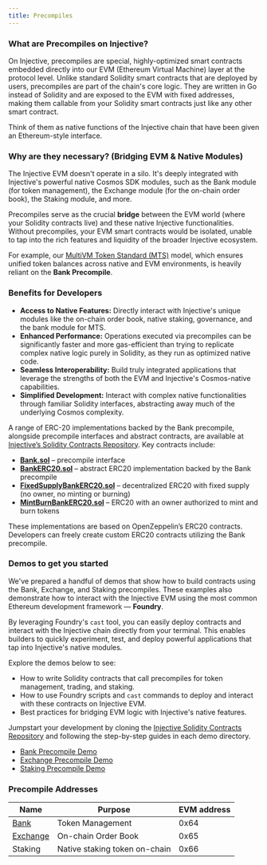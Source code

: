 ```yaml
---
title: Precompiles
---
```


### **What are Precompiles on Injective?**

On Injective, precompiles are special, highly-optimized smart contracts embedded directly into our EVM (Ethereum Virtual Machine) layer at the protocol level. Unlike standard Solidity smart contracts that are deployed by users, precompiles are part of the chain's core logic. They are written in Go instead of Solidity and are exposed to the EVM with fixed addresses, making them callable from your Solidity smart contracts just like any other smart contract.

Think of them as native functions of the Injective chain that have been given an Ethereum-style interface.

### **Why are they necessary? (Bridging EVM & Native Modules)**

The Injective EVM doesn't operate in a silo. It's deeply integrated with Injective's powerful native Cosmos SDK modules, such as the Bank module (for token management), the Exchange module (for the on-chain order book), the Staking module, and more.

Precompiles serve as the crucial **bridge** between the EVM world (where your Solidity contracts live) and these native Injective functionalities. Without precompiles, your EVM smart contracts would be isolated, unable to tap into the rich features and liquidity of the broader Injective ecosystem.

For example, our [MultiVM Token Standard (MTS)](./multivm-token-standard.md) model, which ensures unified token balances across native and EVM environments, is heavily reliant on the **Bank Precompile**.

### **Benefits for Developers**

* **Access to Native Features:** Directly interact with Injective's unique modules like the on-chain order book, native staking, governance, and the bank module for MTS.
* **Enhanced Performance:** Operations executed via precompiles can be significantly faster and more gas-efficient than trying to replicate complex native logic purely in Solidity, as they run as optimized native code.
* **Seamless Interoperability:** Build truly integrated applications that leverage the strengths of both the EVM and Injective's Cosmos-native capabilities.
* **Simplified Development:** Interact with complex native functionalities through familiar Solidity interfaces, abstracting away much of the underlying Cosmos complexity.

A range of ERC-20 implementations backed by the Bank precompile, alongside precompile interfaces and abstract contracts, are available at [Injective’s Solidity Contracts Repository](https://github.com/InjectiveLabs/solidity-contracts). Key contracts include:

* [**Bank.sol**](https://github.com/InjectiveLabs/solidity-contracts/blob/master/src/Bank.sol) – precompile interface
* [**BankERC20.sol**](https://github.com/InjectiveLabs/solidity-contracts/blob/master/src/BankERC20.sol) – abstract ERC20 implementation backed by the Bank precompile
* [**FixedSupplyBankERC20.sol**](https://github.com/InjectiveLabs/solidity-contracts/blob/master/src/FixedSupplyBankERC20.sol) – decentralized ERC20 with fixed supply (no owner, no minting or burning)
* [**MintBurnBankERC20.sol**](https://github.com/InjectiveLabs/solidity-contracts/blob/master/src/MintBurnBankERC20.sol) – ERC20 with an owner authorized to mint and burn tokens

These implementations are based on OpenZeppelin’s ERC20 contracts. Developers can freely create custom ERC20 contracts utilizing the Bank precompile.

### Demos to get you started

We've prepared a handful of demos that show how to build contracts using the Bank, Exchange, and Staking precompiles. These examples also demonstrate how to interact with the Injective EVM using the most common Ethereum development framework — **Foundry**.

By leveraging Foundry's `cast` tool, you can easily deploy contracts and interact with the Injective chain directly from your terminal. This enables builders to quickly experiment, test, and deploy powerful applications that tap into Injective's native modules.

Explore the demos below to see:

- How to write Solidity contracts that call precompiles for token management, trading, and staking.
- How to use Foundry scripts and `cast` commands to deploy and interact with these contracts on Injective EVM.
- Best practices for bridging EVM logic with Injective's native features.

Jumpstart your development by cloning the [Injective Solidity Contracts Repository](https://github.com/InjectiveLabs/solidity-contracts/tree/master/demos) and following the step-by-step guides in each demo directory.

* [Bank Precompile Demo](https://github.com/InjectiveLabs/solidity-contracts/tree/master/demos/erc20)
* [Exchange Precompile Demo](https://github.com/InjectiveLabs/solidity-contracts/tree/master/demos/exchange)
* [Staking Precompile Demo](https://github.com/InjectiveLabs/solidity-contracts/tree/master/demos/staking)

### Precompile Addresses

| Name                               | Purpose                       | EVM address |
| ---------------------------------- | ----------------------------- | ----------- |
| [Bank](bank-precompile.md)         | Token Management              | 0x64        |
| [Exchange](exchange-precompile.md) | On-chain Order Book           | 0x65        |
| Staking                            | Native staking token on-chain | 0x66        |
